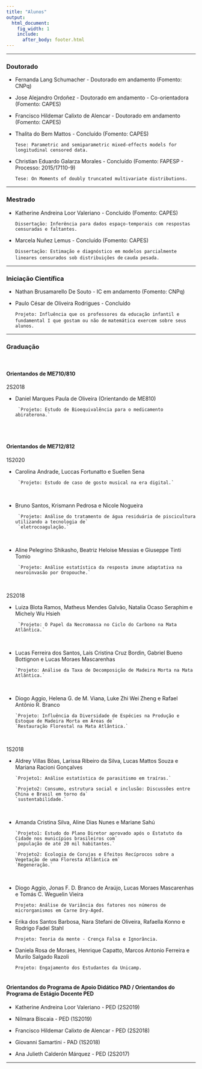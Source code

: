 ```yaml
---
title: "Alunos"
output:
  html_document:
    fig_width: 1
    include:
      after_body: footer.html  
---
```


[<i class='fas fa-images' style='font-size:20px'></i>](afotos.html) 

----

### **Doutorado**

- Fernanda Lang Schumacher - Doutorado em andamento (Fomento: CNPq) 
</br>

- Jose Alejandro Ordoñez  - Doutorado em andamento - Co-orientadora (Fomento: CAPES) 
</br>

- Francisco Hildemar Calixto de Alencar - Doutorado em andamento (Fomento: CAPES) 
</br>

- Thalita do Bem Mattos - Concluído (Fomento: CAPES) 
  
    `Tese: Parametric and semiparametric mixed-effects models for longitudinal censored data.`
</br> 

- Christian Eduardo Galarza Morales - Concluído (Fomento: FAPESP - Processo: 2015/17110-9)

    `Tese: On Moments of doubly truncated multivariate distributions.`
</br> 

---- 

### **Mestrado**

- Katherine Andreina Loor Valeriano -  Concluído (Fomento: CAPES) 

    `Dissertação: Inferência para dados espaço-temporais com respostas censuradas e faltantes.`
</br>

- Marcela Nuñez Lemus - Concluído (Fomento: CAPES) 
        
    `Dissertação: Estimação e diagnóstico em modelos parcialmente lineares censurados sob distribuições de` 
    `cauda pesada.`
</br>

---- 

### **Iniciação Científica**

- Nathan Brusamarello De Souto - IC em andamento (Fomento: CNPq) 
</br>

- Paulo César de Oliveira Rodrigues - Concluído

    `Projeto: Influência que os professores da educação infantil e fundamental I que gostam ou não de` 
    `matemática exercem sobre seus alunos.`
</br>

----

### **Graduação**
</br>

#### Orientandos de ME710/810 

2S2018

- Daniel Marques Paula de Oliveira (Orientando de ME810) 

       `Projeto: Estudo de Bioequivalência para o medicamento abiraterona.` 
</br>
</br>

#### Orientandos de ME712/812

1S2020

- Carolina Andrade, Luccas Fortunatto e Suellen Sena

       `Projeto: Estudo de caso de gosto musical na era digital.` 
</br>    


- Bruno Santos, Krismann Pedrosa e Nicole Nogueira

       `Projeto: Análise do tratamento de água residuária de piscicultura utilizando a tecnologia de`
       `eletrocoagulação.` 
</br>    

- Aline Pelegrino Shikasho, Beatriz Heloise Messias e Giuseppe Tinti Tomio

       `Projeto: Análise estatística da resposta imune adaptativa na neuroinvasão por Oropouche.` 
</br>    

2S2018

- Luiza Blota Ramos, Matheus Mendes Galvão, Natalia Ocaso Seraphim e Michely Wu Hsieh 

       `Projeto: O Papel da Necromassa no Ciclo do Carbono na Mata Atlântica.` 
</br>     

- Lucas Ferreira dos Santos, Laís Cristina Cruz Bordin, Gabriel Bueno Bottignon e Lucas Moraes Mascarenhas
      
      `Projeto: Análise da Taxa de Decomposição de Madeira Morta na Mata Atlântica.` 
</br>

- Diogo Aggio, Helena G. de M. Viana, Luke Zhi Wei Zheng e Rafael Antônio R. Branco 
      
      `Projeto: Influência da Diversidade de Espécies na Produção e Estoque de Madeira Morta em Áreas de` 
      `Restauração Florestal na Mata Atlântica.` 
</br>
      
1S2018

- Aldrey Villas Bôas, Larissa Ribeiro da Silva, Lucas Mattos Souza e Mariana Racioni Gonçalves 

      `Projeto1: Análise estatística de parasitismo em traíras.` 
      
      `Projeto2: Consumo, estrutura social e inclusão: Discussões entre China e Brasil em torno da` 
      `sustentabilidade.` 
</br>

- Amanda Cristina Silva, Aline Dias Nunes e Mariane Sahú 

      `Projeto1: Estudo do Plano Diretor aprovado após o Estatuto da Cidade nos municípios brasileiros com`
      `população de até 20 mil habitantes.` 
    
      `Projeto2: Ecologia de Corujas e Efeitos Recíprocos sobre a Vegetação de uma Floresta Atlântica em` 
      `Regeneração.` 
</br>

- Diogo Aggio, Jonas F. D. Branco de Araújo, Lucas Moraes Mascarenhas e Tomás C. Weguelin Vieira 

    `Projeto: Análise de Variância dos fatores nos números de microrganismos em Carne Dry-Aged.` 
</br>

- Erika dos Santos Barbosa, Nara Stefani de Oliveira, Rafaella Konno e Rodrigo Fadel Stahl 

    `Projeto: Teoria da mente - Crença Falsa e Ignorância.` 
</br>

- Daniela Rosa de Moraes, Henrique Capatto, Marcos Antonio Ferreira e Murilo Salgado Razoli 

    `Projeto: Engajamento dos Estudantes da Unicamp.`
</br>
</br>

#### Orientandos do Programa de Apoio Didático PAD / Orientandos do Programa de Estágio Docente PED 

- Katherine Andreina Loor Valeriano - PED (2S2019)
</br>

- Nilmara Biscaia - PED (1S2019)
</br>

- Francisco Hildemar Calixto de Alencar - PED (2S2018)
</br>

- Giovanni Samartini - PAD (1S2018)
</br>

- Ana Julieth Calderón Márquez - PED (2S2017)
</br>

----





